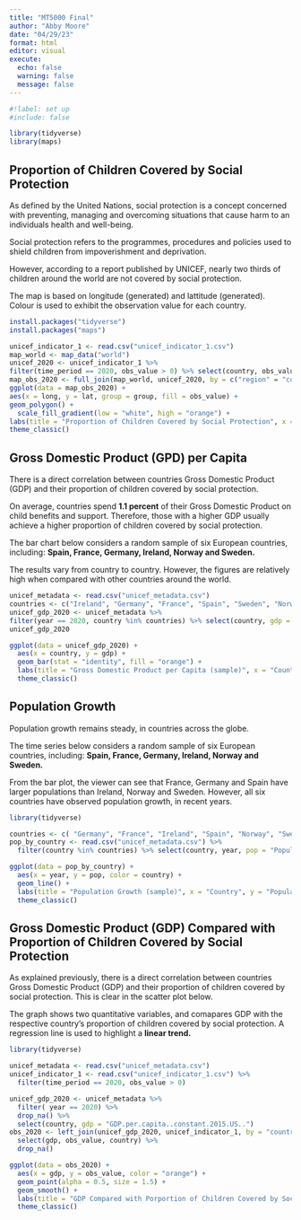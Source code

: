 ```yaml
---
title: "MT5000 Final"
author: "Abby Moore"
date: "04/29/23"
format: html
editor: visual
execute:
  echo: false
  warning: false
  message: false
---
```


```r
#!label: set up
#include: false

library(tidyverse)
library(maps)

```

## Proportion of Children Covered by Social Protection

As defined by the United Nations, social protection is a concept concerned with preventing, managing and overcoming situations that cause harm to an individuals health and well-being.

Social protection refers to the programmes, procedures and policies used to shield children from impoverishment and deprivation.

However, according to a report published by UNICEF, nearly two thirds of children around the world are not covered by social protection.

The map is based on longitude (generated) and lattitude (generated). Colour is used to exhibit the observation value for each country.

```r
install.packages("tidyverse")
install.packages("maps")

unicef_indicator_1 <- read.csv("unicef_indicator_1.csv")
map_world <- map_data("world")
unicef_2020 <- unicef_indicator_1 %>%
filter(time_period == 2020, obs_value > 0) %>% select(country, obs_value)
map_obs_2020 <- full_join(map_world, unicef_2020, by = c("region" = "country"))
ggplot(data = map_obs_2020) +
aes(x = long, y = lat, group = group, fill = obs_value) +
geom_polygon() +
  scale_fill_gradient(low = "white", high = "orange") +
labs(title = "Proportion of Children Covered by Social Protection", x = "", y = "") +
theme_classic()
```

## Gross Domestic Product (GPD) per Capita

There is a direct correlation between countries Gross Domestic Product (GDP) and their proportion of children covered by social protection.

On average, countries spend **1.1 percent** of their Gross Domestic Product on child benefits and support. Therefore, those with a higher GDP usually achieve a higher proportion of children covered by social protection.

The bar chart below considers a random sample of six European countries, including: **Spain, France, Germany, Ireland, Norway and Sweden.**

The results vary from country to country. However, the figures are relatively high when compared with other countries around the world.

```r
unicef_metadata <- read.csv("unicef_metadata.csv")
countries <- c("Ireland", "Germany", "France", "Spain", "Sweden", "Norway")
unicef_gdp_2020 <- unicef_metadata %>%
filter(year == 2020, country %in% countries) %>% select(country, gdp = "GDP.per.capita..constant.2015.US..")
unicef_gdp_2020

ggplot(data = unicef_gdp_2020) +
  aes(x = country, y = gdp) +
  geom_bar(stat = "identity", fill = "orange") +
  labs(title = "Gross Domestic Product per Capita (sample)", x = "Country", y = "GDP") +
  theme_classic()
```

## Population Growth

Population growth remains steady, in countries across the globe.

The time series below considers a random sample of six European countries, including: **Spain, France, Germany, Ireland, Norway and Sweden.**

From the bar plot, the viewer can see that France, Germany and Spain have larger populations than Ireland, Norway and Sweden. However, all six countries have observed population growth, in recent years.

```r

library(tidyverse)

countries <- c( "Germany", "France", "Ireland", "Spain", "Norway", "Sweden")
pop_by_country <- read.csv("unicef_metadata.csv") %>%
  filter(country %in% countries) %>% select(country, year, pop = "Population..total")

ggplot(data = pop_by_country) +
  aes(x = year, y = pop, color = country) +
  geom_line() +
  labs(title = "Population Growth (sample)", x = "Country", y = "Population") +
  theme_classic()
```

## Gross Domestic Product (GDP) Compared with Proportion of Children Covered by Social Protection

As explained previously, there is a direct correlation between countries Gross Domestic Product (GDP) and their proportion of children covered by social protection. This is clear in the scatter plot below.

The graph shows two quantitative variables, and comapares GDP with the respective country's proportion of children covered by social protection. A regression line is used to highlight a **linear trend.**

```r
library(tidyverse)

unicef_metadata <- read.csv("unicef_metadata.csv")
unicef_indicator_1 <- read.csv("unicef_indicator_1.csv") %>%
  filter(time_period == 2020, obs_value > 0)

unicef_gdp_2020 <- unicef_metadata %>%
  filter( year == 2020) %>%
  drop_na() %>%
  select(country, gdp = "GDP.per.capita..constant.2015.US..")
obs_2020 <- left_join(unicef_gdp_2020, unicef_indicator_1, by = "country") %>%
  select(gdp, obs_value, country) %>%
  drop_na()

ggplot(data = obs_2020) + 
  aes(x = gdp, y = obs_value, color = "orange") +
  geom_point(alpha = 0.5, size = 1.5) +
  geom_smooth() +
  labs(title = "GDP Compared with Porportion of Children Covered by Social Protection", x = "Porportion of Children Covered by Social Protection", y = "GDP") +
  theme_classic()
```
